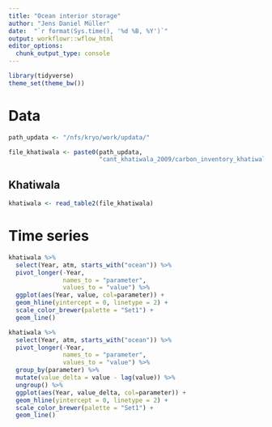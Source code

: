 ```yaml
---
title: "Ocean interior storage"
author: "Jens Daniel Müller"
date:  "`r format(Sys.time(), '%d %B, %Y')`"
output: workflowr::wflow_html
editor_options:
  chunk_output_type: console
---
```


```r
library(tidyverse)
theme_set(theme_bw())
```


# Data

```r

path_updata <- "/nfs/kryo/work/updata/"

file_khatiwala <- paste0(path_updata,
                         "cant_khatiwala_2009/carbon_inventory_khatiwala_2009.txt")


```


## Khatiwala

```r

khatiwala <- read_table2(file_khatiwala)

```

# Time series


```r

khatiwala %>% 
  select(Year, atm, starts_with("ocean")) %>% 
  pivot_longer(-Year,
               names_to = "parameter",
               values_to = "value") %>% 
  ggplot(aes(Year, value, col=parameter)) +
  geom_hline(yintercept = 0, linetype = 2) +
  scale_color_brewer(palette = "Set1") +
  geom_line()

```

```r

khatiwala %>% 
  select(Year, atm, starts_with("ocean")) %>% 
  pivot_longer(-Year,
               names_to = "parameter",
               values_to = "value") %>% 
  group_by(parameter) %>% 
  mutate(value_delta = value - lag(value)) %>% 
  ungroup() %>% 
  ggplot(aes(Year, value_delta, col=parameter)) +
  geom_hline(yintercept = 0, linetype = 2) +
  scale_color_brewer(palette = "Set1") +
  geom_line()

```


